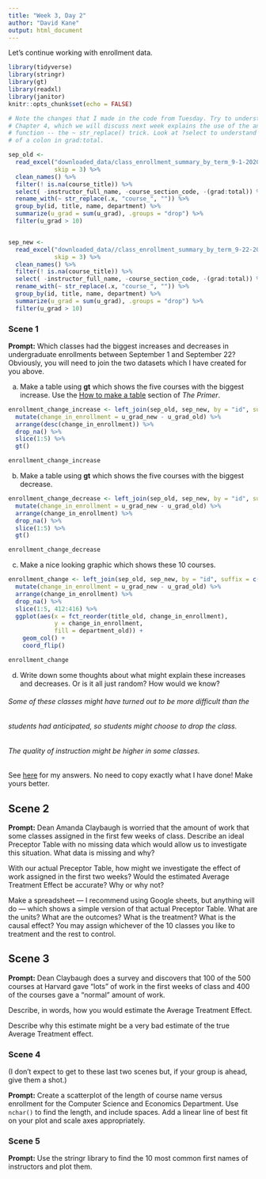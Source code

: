 ```yaml
---
title: "Week 3, Day 2"
author: "David Kane"
output: html_document
---
```


Let's continue working with enrollment data.


```r
library(tidyverse)
library(stringr)
library(gt)
library(readxl)
library(janitor)
knitr::opts_chunk$set(echo = FALSE)

# Note the changes that I made in the code from Tuesday. Try to understand them.
# Chapter 4, which we will discuss next week explains the use of the anonymous
# function -- the ~ str_replace() trick. Look at ?select to understand the use
# of a colon in grad:total.

sep_old <- 
  read_excel("downloaded_data/class_enrollment_summary_by_term_9-1-2020.xlsx", 
             skip = 3) %>% 
  clean_names() %>% 
  filter(! is.na(course_title)) %>% 
  select( -instructor_full_name, -course_section_code, -(grad:total)) %>%
  rename_with(~ str_replace(.x, "course_", "")) %>% 
  group_by(id, title, name, department) %>% 
  summarize(u_grad = sum(u_grad), .groups = "drop") %>% 
  filter(u_grad > 10)


sep_new <- 
  read_excel("downloaded_data//class_enrollment_summary_by_term_9-22-2020.xlsx", 
             skip = 3) %>% 
  clean_names() %>% 
  filter(! is.na(course_title)) %>% 
  select( -instructor_full_name, -course_section_code, -(grad:total)) %>%
  rename_with(~ str_replace(.x, "course_", "")) %>% 
  group_by(id, title, name, department) %>% 
  summarize(u_grad = sum(u_grad), .groups = "drop") %>% 
  filter(u_grad > 10)
```

### Scene 1

**Prompt:** Which classes had the biggest increases and decreases in undergraduate enrollments between September 1 and September 22? Obviously, you will need to join the two datasets which I have created for you above.

a) Make a table using **gt** which shows the five courses with the biggest increase. Use the [How to make a table](https://davidkane9.github.io/PPBDS/tools.html#how-to-make-a-table) section of *The Primer*.

```r

enrollment_change_increase <- left_join(sep_old, sep_new, by = "id", suffix = c("_old", "_new")) %>%
  mutate(change_in_enrollment = u_grad_new - u_grad_old) %>%
  arrange(desc(change_in_enrollment)) %>%
  drop_na() %>%
  slice(1:5) %>%
  gt()

enrollment_change_increase

```


b) Make a table using **gt** which shows the five courses with the biggest decrease.

```r

enrollment_change_decrease <- left_join(sep_old, sep_new, by = "id", suffix = c("_old", "_new")) %>%
  mutate(change_in_enrollment = u_grad_new - u_grad_old) %>%
  arrange(change_in_enrollment) %>%
  drop_na() %>%
  slice(1:5) %>%
  gt()

enrollment_change_decrease

```


c) Make a nice looking graphic which shows these 10 courses.

```r
enrollment_change <- left_join(sep_old, sep_new, by = "id", suffix = c("_old", "_new")) %>%
  mutate(change_in_enrollment = u_grad_new - u_grad_old) %>%
  arrange(change_in_enrollment) %>%
  drop_na() %>%
  slice(1:5, 412:416) %>%
  ggplot(aes(x = fct_reorder(title_old, change_in_enrollment), 
             y = change_in_enrollment,
             fill = department_old)) +
    geom_col() +
    coord_flip()

enrollment_change

```

d) Write down some thoughts about what might explain these increases and decreases. Or is it all just random? How would we know?

###### Some of these classes might have turned out to be more difficult than the
###### students had anticipated, so students might choose to drop the class.
###### The quality of instruction might be higher in some classes.

See [here](https://rpubs.com/dkane/week-3) for my answers. No need to copy exactly what I have done! Make yours better.


## Scene 2

**Prompt:** Dean Amanda Claybaugh is worried that the amount of work that some classes assigned in the first few weeks of class. Describe an ideal Preceptor Table with no missing data which would allow us to investigate this situation. What data is missing and why? 

With our actual Preceptor Table, how might we investigate the effect of work assigned in the first two weeks? Would the estimated Average Treatment Effect be accurate? Why or why not?

Make a spreadsheet --- I recommend using Google sheets, but anything will do --- which shows a simple version of that actual Preceptor Table. What are the units? What are the outcomes? What is the treatment? What is the causal effect? You may assign whichever of the 10 classes you like to treatment and the rest to control.


## Scene 3

**Prompt:** Dean Claybaugh does a survey and discovers that 100 of the 500 courses at Harvard gave "lots" of work in the first weeks of class and 400 of the courses gave a "normal" amount of work.

Describe, in words, how you would estimate the Average Treatment Effect. 

Describe why this estimate might be a very bad estimate of the true Average Treatment effect.

### Scene 4

(I don't expect to get to these last two scenes but, if your group is ahead, give them a shot.)

**Prompt:** Create a scatterplot of the length of course name versus enrollment for the Computer Science and Economics Department. Use `nchar()` to find the length, and include spaces. Add a linear line of best fit on your plot and scale axes appropriately.


### Scene 5

**Prompt:** Use the stringr library to find the 10 most common first names of instructors and plot them. 

